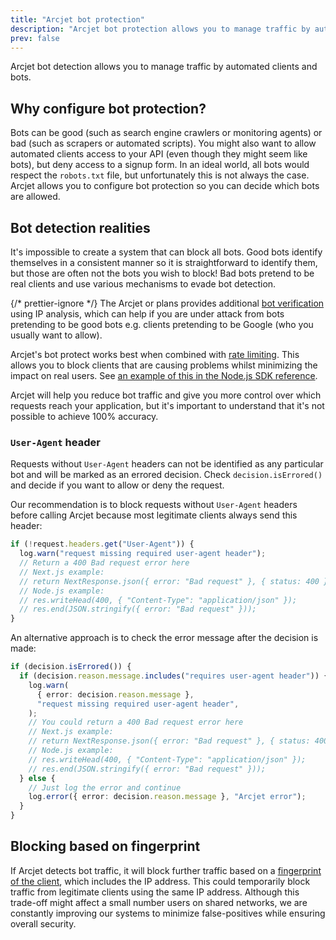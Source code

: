 ```yaml
---
title: "Arcjet bot protection"
description: "Arcjet bot protection allows you to manage traffic by automated clients and bots."
prev: false
---
```



Arcjet bot detection allows you to manage traffic by automated clients and bots.

<WhatIsArcjet />

## Why configure bot protection?

Bots can be good (such as search engine crawlers or monitoring agents) or bad
(such as scrapers or automated scripts). You might also want to allow automated
clients access to your API (even though they might seem like bots), but deny
access to a signup form. In an ideal world, all bots would respect the
`robots.txt` file, but unfortunately this is not always the case. Arcjet allows
you to configure bot protection so you can decide which bots are allowed.

## Bot detection realities

It's impossible to create a system that can block all bots. Good bots identify
themselves in a consistent manner so it is straightforward to identify them, but
those are often not the bots you wish to block! Bad bots pretend to be real
clients and use various mechanisms to evade bot detection.

{/* prettier-ignore */}
The Arcjet <Badge text="Pro" variant="note" /> or <Badge text="Enterprise" variant="tip" />
plans provides additional [bot verification](/bot-protection/reference#bot-verification) using
IP analysis, which can help if you are under attack from bots pretending to be
good bots e.g. clients pretending to be Google (who you usually want to allow).

Arcjet's bot protect works best when combined with [rate
limiting](/rate-limiting/concepts). This allows you to block clients that are
causing problems whilst minimizing the impact on real users. See [an example of
this in the Node.js SDK reference](/reference/nodejs#multiple-rules).

Arcjet will help you reduce bot traffic and give you more control over which
requests reach your application, but it's important to understand that it's not
possible to achieve 100% accuracy.

### `User-Agent` header

Requests without `User-Agent` headers can not be identified as any particular
bot and will be marked as an errored decision. Check `decision.isErrored()` and
decide if you want to allow or deny the request.

Our recommendation is to block requests without `User-Agent` headers before
calling Arcjet because most legitimate clients always send this header:

```ts
if (!request.headers.get("User-Agent")) {
  log.warn("request missing required user-agent header");
  // Return a 400 Bad request error here
  // Next.js example:
  // return NextResponse.json({ error: "Bad request" }, { status: 400 });
  // Node.js example:
  // res.writeHead(400, { "Content-Type": "application/json" });
  // res.end(JSON.stringify({ error: "Bad request" }));
}
```

An alternative approach is to check the error message after the decision is
made:

```ts
if (decision.isErrored()) {
  if (decision.reason.message.includes("requires user-agent header")) {
    log.warn(
      { error: decision.reason.message },
      "request missing required user-agent header",
    );
    // You could return a 400 Bad request error here
    // Next.js example:
    // return NextResponse.json({ error: "Bad request" }, { status: 400 });
    // Node.js example:
    // res.writeHead(400, { "Content-Type": "application/json" });
    // res.end(JSON.stringify({ error: "Bad request" }));
  } else {
    // Just log the error and continue
    log.error({ error: decision.reason.message }, "Arcjet error");
  }
}
```

## Blocking based on fingerprint

If Arcjet detects bot traffic, it will block further traffic based on a
[fingerprint of the client](/architecture#fingerprinting), which includes the IP
address. This could temporarily block traffic from legitimate clients using the
same IP address. Although this trade-off might affect a small number users on
shared networks, we are constantly improving our systems to minimize
false-positives while ensuring overall security.

<Comments />
